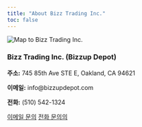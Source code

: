 ```yaml
---
title: "About Bizz Trading Inc."
toc: false
---
```


```{=html}
<div class="row g-4 align-items-start contact-two-col">
  <div class="col-md-6">
    <img src="assets/img/bizzup_map.png" alt="Map to Bizz Trading Inc." class="map-frame">
  </div>

  <div class="col-md-6">
    <h3 class="mb-3">Bizz Trading Inc. (Bizzup Depot)</h3>

    <p class="contact-line"><strong>주소:</strong> 745 85th Ave STE E, Oakland, CA 94621</p>
    <p class="contact-line"><strong>이메일:</strong> info@bizzupdepot.com</p>
    <p class="contact-line"><strong>전화:</strong> (510) 542-1324</p>

    <p class="mt-3">
      <a class="btn btn-brand" href="mailto:info@bizzupdepot.com?subject=Bizzup%20Website%20Inquiry">이메일 문의</a>
      <a class="btn btn-light" href="tel:+15105421324">전화 문의의</a>
    </p>
  </div>
</div>

```